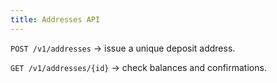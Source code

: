 ```yaml
---
title: Addresses API
---
```


`POST /v1/addresses` → issue a unique deposit address.

`GET /v1/addresses/{id}` → check balances and confirmations.
